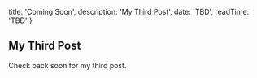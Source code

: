 
  title: 'Coming Soon',
  description: 'My Third Post',
  date: 'TBD',
  readTime: 'TBD'
}


## My Third Post

Check back soon for my third post.
